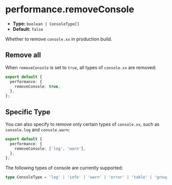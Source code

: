 # performance.removeConsole

- **Type:** `boolean | ConsoleType[]`
- **Default:** `false`

Whether to remove `console.xx` in production build.

## Remove all

When `removeConsole` is set to `true`, all types of `console.xx` are removed:

```ts
export default {
  performance: {
    removeConsole: true,
  },
};
```

## Specific Type

You can also specify to remove only certain types of `console.xx`, such as `console.log` and `console.warn`:

```ts
export default {
  performance: {
    removeConsole: ['log', 'warn'],
  },
};
```

The following types of console are currently supported:

```ts
type ConsoleType = 'log' | 'info' | 'warn' | 'error' | 'table' | 'group';
```
